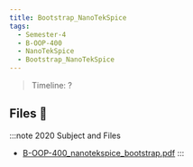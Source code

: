```yaml
---
title: Bootstrap_NanoTekSpice
tags:
  - Semester-4
  - B-OOP-400
  - NanoTekSpice
  - Bootstrap_NanoTekSpice
---
```

> Timeline: ?


## Files 📂

:::note 2020 Subject and Files
- [B-OOP-400_nanotekspice_bootstrap.pdf](https://github.com/Studio-17/Epitech-Subjects/raw/main/Semester-4/B-OOP-400/NanoTekSpice/Bootstrap_NanoTekSpice/B-OOP-400_nanotekspice_bootstrap.pdf)
:::
